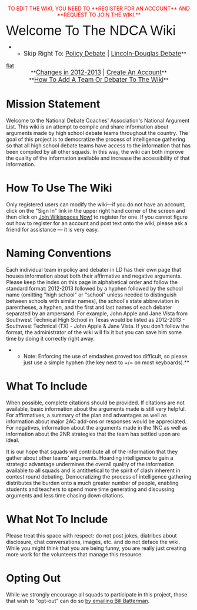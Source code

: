 <span style="display: block; text-align: center;"><span style="color: #ff0000;">TO EDIT THE WIKI, YOU NEED TO **REGISTER FOR AN ACCOUNT** AND **REQUEST TO JOIN THE WIKI.**</span>

<span style="text-align: center;"><span style="font-family: 'Arial Black',Gadget,sans-serif; font-size: 260%;">Welcome To The NDCA Wiki</span>
**<span style="font-size: 120%;">Skip Right To: [[Policy Debate]] | [[Lincoln-Douglas Debate]]</span>**
[[toc|flat]]
</span><span style="display: block; text-align: center;">**<span style="font-size: 120%;">[[Changes in 2012-2013]] | [[https://www.wikispaces.com/user/join?goto=http%3A%2F%2Fwiki.debatecoaches.org%2F|Create An Account]]</span>**</span>
<span style="display: block; text-align: center;">**<span style="font-size: 120%;">[[How To Add A Team Or Debater To The Wiki]]</span>**</span>
</span>

=Mission Statement=
Welcome to the National Debate Coaches' Association's National Argument List. This wiki is an attempt to compile and share information about arguments made by high school debate teams throughout the country. The goal of this project is to democratize the process of intelligence gathering so that all high school debate teams have access to the information that has been compiled by all other squads. In this way, the wiki can both improve the quality of the information available and increase the accessibility of that information.

=How To Use The Wiki= 
Only registered users can modify the wiki—if you do not have an account, click on the "Sign In" link in the upper right hand corner of the screen and then click on [[https://www.wikispaces.com/user/join?goto=http%3A%2F%2Fwiki.debatecoaches.org%2F|Join Wikispaces Now!]] to register for one. If you cannot figure out how to register for an account and post text onto the wiki, please ask a friend for assistance — it is very easy.

=Naming Conventions= 
Each individual team in policy and debater in LD has their own page that houses information about both their affirmative and negative arguments. Please keep the index on this page in alphabetical order and follow the standard format: 2012-2013 followed by a hyphen followed by the school name (omitting "high school" or "school" unless needed to distinguish between schools with similar names), the school's state abbreviation in parentheses, a hyphen, and the first and last names of each debater separated by an ampersand. For example, John Apple and Jane Vista from Southwest Technical High School in Texas would be listed as 2012-2013 - Southwest Technical (TX) - John Apple & Jane Vista. If you don't follow the format, the administrator of the wiki will fix it but you can save him some time by doing it correctly right away.

**Note: Enforcing the use of emdashes proved too difficult, so please just use a simple hyphen (the key next to +/= on most keyboards).**

=What To Include= 
When possible, complete citations should be provided. If citations are not available, basic information about the arguments made is still very helpful. For affirmatives, a summary of the plan and advantages as well as information about major 2AC add-ons or responses would be appreciated. For negatives, information about the arguments made in the 1NC as well as information about the 2NR strategies that the team has settled upon are ideal.

It is our hope that squads will contribute all of the information that they gather about other teams' arguments. Hoarding intelligence to gain a strategic advantage undermines the overall quality of the information available to all squads and is antithetical to the spirit of clash inherent in contest round debating. Democratizing the process of intelligence gathering distributes the burden onto a much greater number of people, enabling students and teachers to spend more time generating and discussing arguments and less time chasing down citations.

=What Not To Include= 
Please treat this space with respect: do not post jokes, diatribes about disclosure, chat conversations, images, etc. and do not deface the wiki. While you might think that you are being funny, you are really just creating more work for the volunteers that manage this resource.

=Opting Out= 
While we strongly encourage all squads to participate in this project, those that wish to "opt-out" can do so [[mailto:billbatterman@gmail.com|by emailing Bill Batterman]].